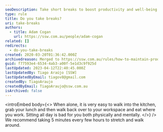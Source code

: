 ```yaml
---
seoDescription: Take short breaks to boost productivity and well-being by stretching and walking around every few hours.
type: rule
title: Do you take breaks?
uri: take-breaks
authors:
  - title: Adam Cogan
    url: https://ssw.com.au/people/adam-cogan
related: []
redirects:
  - do-you-take-breaks
created: 2020-03-20T01:36:42.000Z
archivedreason: Merged to https://ssw.com.au/rules/how-to-maintain-productivity/
guid: f77593e4-6534-4ab3-a00f-5e1d3c9f925d
lastUpdated: 2023-04-12T22:40:45.000Z
lastUpdatedBy: Tiago Araújo [SSW]
lastUpdatedByEmail: tiagov8@gmail.com
createdBy: TiagoAraujo
createdByEmail: TiagoAraujo@ssw.com.au
isArchived: false
---
```


<introEmbed
  body={<>
When alone, it is very easy to walk into the kitchen, grab your lunch and then walk back over to your workspace and eat where you work. Sitting all day is bad for you both physically and mentally.
  </>}
/>
We recommend taking 5 minutes every few hours to stretch and walk around.
